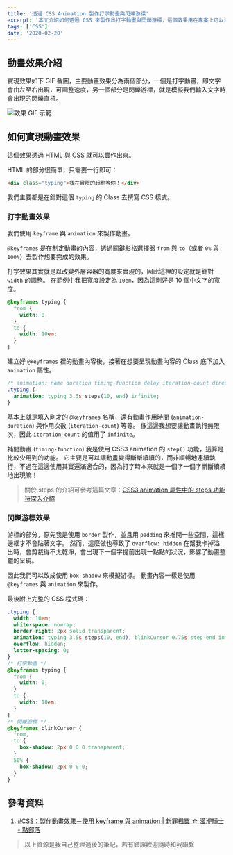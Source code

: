 ```yaml
---
title: '透過 CSS Animation 製作打字動畫與閃爍游標'
excerpt: '本文介紹如何透過 CSS 來製作出打字動畫與閃爍游標，這個效果用在專案上可以添增一些亮點，視覺效果還滿不錯的，一起來試試看吧！'
tags: ['CSS']
date: '2020-02-20'
---
```


## 動畫效果介紹

實現效果如下 GIF 截圖，主要動畫效果分為兩個部分，一個是打字動畫，即文字會由左至右出現，可調整速度，另一個部分是閃爍游標，就是模擬我們輸入文字時會出現的閃爍直槓。

![效果 GIF 示範](https://i.imgur.com/vR51PwH.gif)

## 如何實現動畫效果

這個效果透過 HTML 與 CSS 就可以實作出來。

HTML 的部分很簡單，只需要一行即可：

```html
<div class="typing">我在冒險的起點等你！</div>
```

我們主要都是在針對這個 `typing` 的 Class 去撰寫 CSS 樣式。

### 打字動畫效果

我們使用 `keyframe` 與 `animation` 來製作動畫。

`@keyframes` 是在制定動畫的內容，透過關鍵影格選擇器 `from` 與 `to`（或者 `0%` 與 `100%`）去製作想要完成的效果。

打字效果其實就是以改變外層容器的寬度來實現的，因此這裡的設定就是針對 `width` 的調整。
在範例中我把寬度設定為 `10em`，因為這剛好是 10 個中文字的寬度。

```css
@keyframes typing {
  from {
    width: 0;
  }
  to {
    width: 10em;
  }
}
```

建立好 `@keyframes` 裡的動畫內容後，接著在想要呈現動畫內容的 Class 底下加入 `animation` 屬性。

```css
/* animation: name duration timing-function delay iteration-count direction; */
.typing {
  animation: typing 3.5s steps(10, end) infinite;
}
```

基本上就是填入剛才的 `@keyframes` 名稱，還有動畫作用時間 (`animation-duration`) 與作用次數 (`iteration-count`) 等等。
像這邊我想要讓動畫執行無限次，因此 `iteration-count` 的值用了 `infinite`。

補間動畫 (`timing-function`) 我是使用 CSS3 animation 的 `step()` 功能，這算是比較少用到的功能。
它主要是可以讓動畫變得斷斷續續的，而非順暢地連續執行，不過在這邊使用其實還滿適合的，因為打字時本來就是一個字一個字斷斷續續地出現嘛！

> 關於 steps 的介紹可參考這篇文章：[CSS3 animation 屬性中的 steps 功能符深入介紹](https://www.zhangxinxu.com/wordpress/2018/06/css3-animation-steps-step-start-end/)

### 閃爍游標效果

游標的部分，原先我是使用 `border` 製作，並且用 `padding` 來推開一些空間，這樣邊框才不會貼著文字。
然而，這麼做也導致了 `overflow: hidden` 在幫我卡掉溢出時，會剪裁得不太乾淨，會出現下一個字提前出現一點點的狀況，影響了動畫整體的呈現。

因此我們可以改成使用 `box-shadow` 來模擬游標。
動畫內容一樣是使用 `@keyframes` 與 `animation` 來製作。

最後附上完整的 CSS 程式碼：

```css
.typing {
  width: 10em;
  white-space: nowrap;
  border-right: 2px solid transparent;
  animation: typing 3.5s steps(10, end), blinkCursor 0.75s step-end infinite;
  overflow: hidden;
  letter-spacing: 0;
}
/* 打字動畫 */
@keyframes typing {
  from {
    width: 0;
  }
  to {
    width: 10em;
  }
}
/* 閃爍游標 */
@keyframes blinkCursor {
  from,
  to {
    box-shadow: 2px 0 0 0 transparent;
  }
  50% {
    box-shadow: 2px 0 0 0;
  }
}
```

## 參考資料

1. [#CSS：製作動畫效果－使用 keyframe 與 animation | 新罪楓翼 ☆ 灆洢騎士 - 點部落](https://dotblogs.com.tw/knightzone/2013/09/07/116716)

> 以上資源是我自己整理過後的筆記，若有錯誤歡迎隨時和我聯繫
